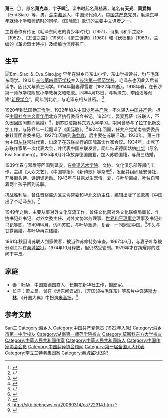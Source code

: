 {{citation style|time=2020-06-04T01:27:40+00:00}}
{{Infobox_Person
| name = 萧三
|image= XiaoSan12.jpg
|box_width= 320
|occupation= [[诗人|诗人]]
| period = 19世纪 
|birth_name=萧克森
| sex = 男
| other_names = 萧爱梅
|birth_date= 1896年10月10日
|birth_place= {{QIN}}[[湖南省|湖南省]][[湘乡|湘乡]]
|death_date= 1983年2月4日
|death_place= {{CHN}}
| nationality = {{PRC}}
| residence =
| party ={{CCP}}<br>[[中国少年共产党|中国少年共产党]]
| religion =
| spouse =
| relatives =父亲 蕭岳英 <br>兄弟 [[萧子升|萧子升]] 
| educate = [[湖南第一师范学校|湖南第一师范学校]]
| past = 文化部对外文化联络局局长<br />
作协书记处书记<br />
对外文委主任<br />
对外文协常务理事<br />
[[世界和平理事会|世界和平理事会]]理事及书记处书记
| work = 《毛泽东同志的青少年时代》（1951）<br />
诗集《和平之路》（1952）<br />
《友谊之路》（1959）<br />
《萧三诗选》（1960）<br />
《伏枥集》（1963）
| award = 
}}
'''萧三'''（{{bd|1896年|10月10日|1983年|2月4日|catIdx=Xiao蕭}}<ref>{{cite web |url=http://news.xinhuanet.com/photo/2008-02/03/content_7559416.htm |title=存档副本 |accessdate=2015-04-12 |deadurl=yes |archiveurl=https://web.archive.org/web/20081025234753/http://news.xinhuanet.com/photo/2008-02/03/content_7559416.htm |archivedate=2008-10-25 }}</ref>），原名'''萧克森'''，字'''子暲'''<ref>{{cite web |url=http://www.hnmrw.net/llyd/Html/522_7905.html |title=存档副本 |accessdate=2009-02-01 |deadurl=yes |archiveurl=https://web.archive.org/web/20090107172205/http://www.hnmrw.net/llyd/Html/522_7905.html |archivedate=2009-01-07 }}</ref>，读书时起名萧植蕃，笔名有'''天光'''、'''萧爱梅'''（Emi Siao）等，男，[[湖南|湖南]][[湘乡|湘乡]]人，中国现代诗人。[[中国共产党|中国共产党]]党员。[[毛泽东|毛泽东]]早年就读小学和师范时的同学。《[[国际歌|国际歌]]》歌词的主要中文译者之一。

主要著作有传记《毛泽东同志的青少年时代》（1951）、诗集《和平之路》（1952）、《友谊之路》（1959）、《萧三诗选》（1960）和《伏枥集》（1963），主编的《革命烈士诗抄》及续编也流传甚广。

== 生平 ==
[[File:Emi_Siao_&_Eva_Siao.jpg|thumb]]
早年在湘乡县东山小学、东山学校读书，均与毛泽东同学。1913年[[长沙第四师范学校|长沙第四师范学校]]并入[[长沙第一师范学校|长沙第一师范学校]]，毛泽东也因此入后者读书，因此又与萧三同学。1914年娶妻谭雪君（1922年病逝）。1918年春，在长沙第一师范学校附属小学教英文和唱歌。同年4月13日，与[[毛泽东|毛泽东]]、[[李维汉|李维汉]]等创建“[[新民学会|新民学会]]”。同年到北京，与毛泽东相从甚密。
<ref>{{Cite web |url=http://www.gmw.cn/content/2004-11/02/content_117582.htm |title=存档副本 |accessdate=2009-02-01 |archive-date=2015-09-24 |archive-url=https://web.archive.org/web/20150924043503/http://www.gmw.cn/content/2004-11/02/content_117582.htm |dead-url=no }}</ref>

1920年到法国[[勤工俭学|勤工俭学]]。1922年加入[[中国少年共产党|中国少年共产党]]，不久转入[[中国共产党|中国共产党]]，担任[[中国社会主义青年团|中国社会主义青年团]]北方区执行委员会书记。1923年，娶妻瓦萨（苏联人，不久因回国问题而离婚）<ref>{{cite web |url=http://skb.hebnews.cn/200437/ca410847.htm |title=存档副本 |accessdate=2009-02-01 |deadurl=yes |archiveurl=https://web.archive.org/web/20080108073647/http://skb.hebnews.cn/200437/ca410847.htm |archivedate=2008-01-08 }}</ref>，到苏联[[莫斯科东方大学|莫斯科东方大学]]学习。期间曾参与了[[中文拉丁化|拉丁化新文字]]工作，与陈乔年一起翻译了《[[国际歌|国际歌]]》。<ref>{{Cite web |url=http://book.yayalife.cn/reader/duzhe/3610.html |title=存档副本 |accessdate=2009-02-01 |archiveurl=https://web.archive.org/web/20171201035235/http://book.yayalife.cn/reader/duzhe/3610.html |archivedate=2017-12-01 |deadurl=yes }}</ref>1924年回国，任共产党湖南省委委员兼社青团省委书记。1927年因病到[[海参崴|海参崴]]，后主要在苏联活动。1930年，萧三作为中国[[左联|左联]]常驻代表，出席了在苏联举行的国际革命作家会议。1934年，出席了苏联作家第一次代表大会，并代表中国左联发言。同年结识德国姑娘[[叶华_(萧三夫人)|叶华]]（原名Eva Sandberg）。1935年8月叶华放弃德国国籍，加入苏联国籍，与萧三结婚。

1939年春与邓发等回国到延安，在[[鲁迅艺术学院|鲁迅艺术学院]]、文协、文化俱乐部等部门工作，主编《大众文艺》、《中国导报》、《新诗歌》等杂志<ref>{{cite web |url=http://www.joxue.com/content/0102512007.html |title=存档副本 |accessdate=2009-02-01 |deadurl=yes |archiveurl=https://web.archive.org/web/20090101082825/http://www.joxue.com/content/0102512007.html |archivedate=2009-01-01 }}</ref>，发起并组织延安诗社，开展街头诗、诗朗诵运动。1943年与甘露发生恋情。夏，与叶华离婚，叶独自带着两个孩子回到苏联。

抗战胜利后，曾任晋察冀边区文协常委和华北文协主任，编辑出版了民歌集《中国出了个毛泽东》。<ref>{{cite web |url=http://www.chinawriter.com.cn/zjcd/xdzj/9850_83790.htm |title=存档副本 |accessdate=2009-02-01 |deadurl=yes |archiveurl=https://web.archive.org/web/20080115152311/http://www.chinawriter.com.cn/zjcd/xdzj/9850_83790.htm |archivedate=2008-01-15 }}</ref>

1949年之后，主要从事对外文化交流工作，曾任文化部对外文化联络局局长、作协书记处书记、对外文委主任、对外文协常务理事、[[世界和平理事会|世界和平理事会]]理事及书记处书记等职。1949年4月，访问苏联，与叶华重逢，复合，一同返回中国。<ref>http://skb.hebnews.cn/20060314/ca722314.htm{{dead link|date=2018年4月 |bot=InternetArchiveBot |fix-attempted=yes }}</ref>不久与甘露离婚。与叶华再次结婚。

1961年秋因请苏联人到家做客，被当作苏修特务审查。1967年6月，与妻子叶华被分别关押在[[秦城监狱|秦城监狱]]。1974年10月释放，但仍然受管制。1979年才在胡耀邦的过问下平反。

== 家庭 ==
*妻：[[叶华_(萧三夫人)|叶华]]，中国籍德国裔人，长期在新华社工作，摄影家。
*长子：萧立昂，曾在《远东间谍战》、《开国领袖毛泽东》等影片中饰演[[斯大林|斯大林]]，《开国大典》中扮演[[米高扬|米高扬]]。<ref>{{cite web |url=http://www.cppcc.gov.cn/rmzxb/cqzk/200405200056.htm |title=存档副本 |accessdate=2009-02-01 |deadurl=yes |archiveurl=https://web.archive.org/web/20060426223521/http://www.cppcc.gov.cn/rmzxb/cqzk/200405200056.htm |archivedate=2006-04-26 }}</ref>

== 参考文献 ==
{{Reflist}}

{{中国近现代文学}}
{{Navboxes 
| title  = 萧三在[[中国翻译协会|中国翻译协会]]的职务
| list1  =
{{中国翻译工作者协会第一届理事会}}
}}
{{Navboxes 
| title  = 萧三在[[中国作家协会|中国作家协会]]的职务
| list1  =
{{中华全国文学工作者协会第一届全国委员会}}
{{中国作家协会第二届理事会}}
{{中国作家协会第三届理事会}}
}}
{{Navboxes 
| title  = 萧三在[[中国文学艺术界联合会|中国文学艺术界联合会]]的职务
| list1  =
{{中华全国文学艺术界联合会第一届全国委员会}}
{{中国文学艺术界联合会第二届全国委员会}}
{{中国文学艺术界联合会第三届全国委员会}}
{{中国文学艺术界联合会第四届全国委员会}}
}}

{{Authority control}}
{{DEFAULTSORT:Xiao蕭}}
[[Category:蕭姓|San三]]
[[Category:湘乡人|Category:湘乡人]]
[[Category:中国共产党党员_(1922年入党)|Category:中国共产党党员 (1922年入党)]]
[[Category:湘乡市第一中学校友|Category:湘乡市第一中学校友]]
[[Category:湖南第一师范学院校友|Category:湖南第一师范学院校友]]
[[Category:莫斯科东方大学校友|Category:莫斯科东方大学校友]]
[[Category:中華人民共和國作家|Category:中華人民共和國作家]]
[[Category:中華人民共和國詩人|Category:中華人民共和國詩人]]
[[Category:中国作家协会会员|Category:中国作家协会会员]]
[[Category:中国翻译协会顾问|Category:中国翻译协会顾问]]
[[Category:第一届全国人大代表|Category:第一届全国人大代表]]
[[Category:李立三特务集团案|Category:李立三特务集团案]]
[[Category:秦城监狱囚犯|Category:秦城监狱囚犯]]